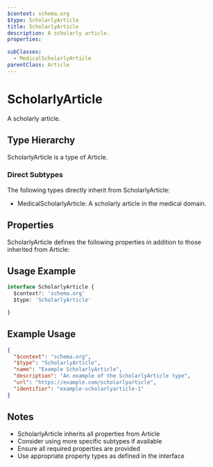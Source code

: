 ```yaml
---
$context: schema.org
$type: ScholarlyArticle
title: ScholarlyArticle
description: A scholarly article.
properties:

subClasses:
  - MedicalScholarlyArticle
parentClass: Article
---
```


# ScholarlyArticle

A scholarly article.

## Type Hierarchy

ScholarlyArticle is a type of Article.

### Direct Subtypes

The following types directly inherit from ScholarlyArticle:

- MedicalScholarlyArticle: A scholarly article in the medical domain.

## Properties

ScholarlyArticle defines the following properties in addition to those inherited from Article:



## Usage Example

```typescript
interface ScholarlyArticle {
  $context?: 'schema.org'
  $type: 'ScholarlyArticle'

}
```

## Example Usage

```json
{
  "$context": "schema.org",
  "$type": "ScholarlyArticle",
  "name": "Example ScholarlyArticle",
  "description": "An example of the ScholarlyArticle type",
  "url": "https://example.com/scholarlyarticle",
  "identifier": "example-scholarlyarticle-1"
}
```

## Notes

- ScholarlyArticle inherits all properties from Article
- Consider using more specific subtypes if available
- Ensure all required properties are provided
- Use appropriate property types as defined in the interface
